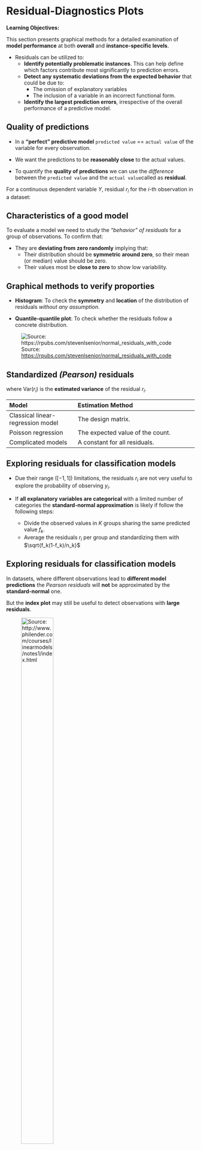 # Residual-Diagnostics Plots

**Learning Objectives:**

This section presents graphical methods for a detailed examination of **model performance** at both **overall** and **instance-specific levels**.

-   Residuals can be utilized to:
    -   **Identify potentially problematic instances**. This can help define which factors contribute most significantly to prediction errors.
    -   **Detect any systematic deviations from the expected behavior** that could be due to:
        -   The omission of explanatory variables
        -   The inclusion of a variable in an incorrect functional form.
    -   **Identify the largest prediction errors**, irrespective of the overall performance of a predictive model.

## Quality of predictions {-}

-   In a **"perfect" predictive model** `predicted value` == `actual value` of the variable for every observation.

-   We want the predictions to be **reasonably close** to the actual values.

-   To quantify the **quality of predictions** we can use the *difference* between the `predicted value` and the `actual value`called as **residual**.

For a continuous dependent variable $Y$, residual $r_i$ for the $i$-th observation in a dataset:

```{=tex}
\begin{equation}
r_i = y_i - f(\underline{x}_i) = y_i - \widehat{y}_i
\end{equation}
```
## Characteristics of a good model {-}

To evaluate a model we need to study the *"behavior" of residuals* for a group of observations. To confirm that:

-   They are **deviating from zero randomly** implying that:
    -   Their distribution should be **symmetric around zero**, so their mean (or median) value should be zero.
    -   Their values most be **close to zero** to show low variability.

## Graphical methods to verify proporties {-}

-   **Histogram**: To check the **symmetry** and **location** of the distribution of residuals *without any assumption*.

-   **Quantile-quantile plot**: To check whether the residuals follow a concrete distribution.

![Source: <https://rpubs.com/stevenlsenior/normal_residuals_with_code>](img/19-residual-diagnostics-plots/01-histogram-quantile-plot.png)

## Standardized *(Pearson)* residuals {-}

```{=tex}
\begin{equation}
\tilde{r}_i = \frac{r_i}{\sqrt{\mbox{Var}(r_i)}}
\end{equation}
```
where $\mbox{Var}(r_i)$ is the **estimated variance** of the residual $r_i$.

| **Model**                         | **Estimation Method**                                        |
|:-------------------------|:---------------------------------------------|
| Classical linear-regression model | The design matrix.                                           |
| Poisson regression                | The expected value of the count.                             |
| Complicated models                | A constant for all residuals.                                |

## Exploring residuals for classification models {-}

-   Due their range ($[-1,1]$) limitations, the residuals $r_i$ are not very useful to explore the probability of observing $y_i$.

-   If **all explanatory variables are categorical** with a limited number of categories the **standard-normal approximation** is likely if follow the following steps:

    -   Divide the observed values in $K$ groups sharing the same predicted value $f_k$.
    -   Average the residuals $r_i$ per group and standardizing them with $\sqrt{f_k(1-f_k)/n_k}$

## Exploring residuals for classification models {-}

In datasets, where different observations lead to **different model predictions** the *Pearson residuals* will **not** be approximated by the **standard-normal** one.

But the **index plot** may still be useful to detect observations with **large residuals**.

![Source: <http://www.philender.com/courses/linearmodels/notes1/index.html>](img/19-residual-diagnostics-plots/02-index-plot.png){width="45%" height="60%"}

## Exploring residuals for classical linear-regression models {-}

-   Residuals should be normally distributed with mean zero
-   The leverage values from the diagonal of hat matrix $\mathbf{H} = \mathbf{X}(\mathbf{X}^T \mathbf{X})^{-1} \mathbf{X}^T$.

$$
\mathbf{\hat{y}} = 
\mathbf{X}\hat{\beta} = 
\mathbf{X}[(\mathbf{X}^T \mathbf{X})^{-1} \mathbf{X}^T \mathbf{y}] = 
\mathbf{H}\mathbf{y}
$$

-   Expected variance given by: $\text{Var}(e_i) = \sigma^2 (1 - h_{ii})$
-   For independent explanatory variables, it should lead to a constant variance of residuals.

## Residuals $r_i$ in function of predicted values {-}

The plot should show points scattered **symmetrically** around the horizontal **straight line at 0**, but:

-   It has got a shape of a funnel, reflecting **increasing variability** of residuals for increasing fitted values. The variance is not constant *(homoscedasticity violation)*.

-   The smoothed line suggests that the mean of residuals becomes **increasingly positive** for increasing fitted values. The residuals don't seems to have a *zero-mean*.

![](img/19-residual-diagnostics-plots/03-residuals-vs-fitted.png){width="45%" height="60%"}

## Square root of standardized residuals $\sqrt{\tilde{r}_i}$ in function of predicted values {-}

The plot should show points scattered **symmetrically** across the horizontal axis.

-   The increase in $\sqrt{\tilde{r}_i}$ indicates a violation of the *homoscedasticity assumption*.

![](img/19-residual-diagnostics-plots/04-scale-location.png){width="45%" height="60%"}

## Standardized residuals $\tilde{r}_i$ in function of leverage $l_i$ {-}

-   **Leverage** $l_i$ is a measure of how far away the **independent variable values** of an observation are from those of the other observations.

-   Data points with **large residuals (outliers)** and/or **high leverage** may distort the outcome and **accuracy of a regression**.

-   The **predicted sum-of-squares**:

```{=tex}
\begin{equation}
PRESS = \sum_{i=1}^{n} (\widehat{y}_{i(-i)} - y_i)^2 =  \sum_{i=1}^{n} \frac{r_i^2}{(1-l_{i})^2}
\end{equation}
```
-   **Cook's distance** measures the effect of deleting a given observation.

![](img/19-residual-diagnostics-plots/05-residuals-vs-leverage.png){width="45%" height="60%"}

## Standardized residuals $\tilde{r}_i$ in function of leverage $l_i$ {-}

Given that $\tilde{r}_i$ should have approximately **standard-normal distribution**, only about 0.5% of them should be **larger or lower than 2.57**.

If there is an **excess of such observations**, this could be taken as a signal of issues with the **fit of the model**. At least two such observations (59 and 143).

![](img/19-residual-diagnostics-plots/05-residuals-vs-leverage.png){width="45%" height="60%"}

## Standardized residuals $\tilde{r}_i$ in function of values expected from the standard normal distribution {-}

If the normality assumption is fulfilled, the plot should show a scatter of points close to the $45^{\circ}$ diagonal, but **this not the case**.

![](img/19-residual-diagnostics-plots/06-normal-q-q.png){width="45%" height="60%"}

## Apartment-prices: Model Performance {-}

Both models have almost the same performance.

```r
library("DALEX")
library("randomForest")


model_apart_lm <- archivist::aread("pbiecek/models/55f19")
model_apart_rf <- archivist::aread("pbiecek/models/fe7a5")


explain_apart_lm <- DALEX::explain(model = model_apart_lm, 
                                   data    = apartments_test[,-1], 
                                   y       = apartments_test$m2.price, 
                                   label   = "Linear Regression")

explain_apart_rf <- DALEX::explain(model = model_apart_rf, 
                           data    = apartments_test[,-1], 
                           y       = apartments_test$m2.price, 
                           label   = "Random Forest")


mr_lm <- DALEX::model_performance(explain_apart_lm)
mr_rf <- DALEX::model_performance(explain_apart_rf)
```

```r
list(lm = mr_lm, 
     rf = mr_rf) |>
  lapply(\(x) unlist(x$measures) |> round(4)) |>
  as.data.frame()
```

## Apartment-prices: Residual distribution {-}

-   The distributions of residuals for both models are different.

-   The residuals of **random forest**

    -   They are centered around zero so the predictions are, on average, **close to the actual values**.
    -  The skewness indicates that there are some predictions where the model significantly underestimated the actual values.

-   The residuals of **linear-regression**:

    -  They are splitted into 2 separate normal-like parts, located about -200 and 400, which may suggest the **omission of a binary explanatory variable**.
    
-   **Random forest** residuals seem to be **centered at a value closer to zero** than the distribution for the **linear-regression**, but it shows a larger variation. 

```r
plot(mr_rf, mr_lm, geom = "histogram") +
  ggplot2::geom_vline(xintercept = 0)
```

## Apartment-prices: Residual distribution {-}

The RMSE is comparable for the two models as:

- The residuals for the **random forest model are more frequently smaller** than the residuals for the linear-regression model.

- A **small fraction** of the random forest-model residuals is very large.

```r
# Run ?DALEX:::plot.model_performance to check documentation
plot(mr_rf, mr_lm, 
     geom = "boxplot",
     show_outliers = 1)
```


## Apartment-prices: Residual distribution {-}

The **linear-regression** model does not capture the **non-linear relationship** between the `price` and the `year of construction`.

```r
pdp_lm_year <- model_profile(explainer = explain_apart_lm, 
                             variables = "construction.year")

pdp_rf_year <- model_profile(explainer = explain_apart_rf, 
                             variables = "construction.year")

plot(pdp_rf_year, pdp_lm_year)
```


## Random Forest: Residuals $r_i$ in function of observed values {-}

> The random forest model, as the linear-regression model, assumes that residuals should be homoscedastic, i.e., that they should have a constant variance.

The plot suggests that the predictions are shifted (biased) towards the average.

- For large observed the residuals are positive.
- For small observed the residuals are negative.

```r
md_rf <- model_diagnostics(explain_apart_rf)

plot(md_rf, variable = "y", yvariable = "residuals") 
```

> For models like linear regression, such heteroscedasticity of the residuals would be worrying. In random forest models, however, it may be less of concern.

## Random Forest: Predicted in function of observed values {-}

The plot suggests that the predictions are shifted (biased) towards the average.

- For large observed the residuals are positive.
- For small observed the residuals are negative.

```r
plot(md_rf, variable = "y", yvariable = "y_hat") +
  ggplot2::geom_abline(colour = "red", intercept = 0, slope = 1)
```

## Random Forest: Residuals $r_i$ in function of an (arbitrary) identifier of the observation {-}

The plot indicates:

- An **asymmetric** distribution of residuals around zero
- An **excess** of large positive (larger than 500) residuals without a corresponding fraction of negative values.

```r
plot(md_rf, variable = "ids", yvariable = "residuals")
```

## Random Forest: Residuals $r_i$ in function of predicted value {-}

It suggests that the predictions are shifted (biased) towards the average.

```r
plot(md_rf, variable = "y_hat", yvariable = "residuals")
```

## Random Forest: Absolute value of residuals  in function of the predicted {-}

> Variant of the scale-location plot

- For homoscedastic residuals, we would expect a symmetric scatter around a horizontal line; the smoothed trend should be also horizontal.

- The deviates from the expected pattern and indicates that the variability of the residuals depends on the (predicted) value of the dependent variable.

```r
plot(md_rf, variable = "y_hat", yvariable = "abs_residuals")
```

## Pros and cons {-}

- Diagnostic methods based on residuals are a very useful to identify:

    -  Problems with distributional assumptions.
    
    -  Problems with the assumed structure of the model *(in terms of the selection of the explanatory variables and their form)*.
    
    -  Groups of observations for which a model’s predictions are biased.


- It presents the following limitations:

    -  Interpretation of the patterns seen in *graphs may not be straightforward*.
    
    -  It's not be immediately obvious *which element of the model* may have to be changed.

## Meeting Videos {-}

### Cohort 1 {-}

`r knitr::include_url("https://www.youtube.com/embed/URL")`

<details>

<summary>

Meeting chat log

</summary>

    LOG

</details>
